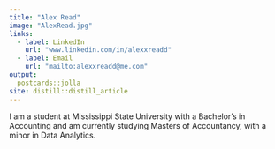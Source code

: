 ```yaml
---
title: "Alex Read"
image: "AlexRead.jpg"
links:
  - label: LinkedIn
    url: "www.linkedin.com/in/alexxreadd"
  - label: Email
    url: "mailto:alexxreadd@me.com"
output:
  postcards::jolla
site: distill::distill_article
---
```

 
I am a student at Mississippi State University with a Bachelor's in Accounting and am currently studying Masters of Accountancy, with a minor in Data Analytics.
